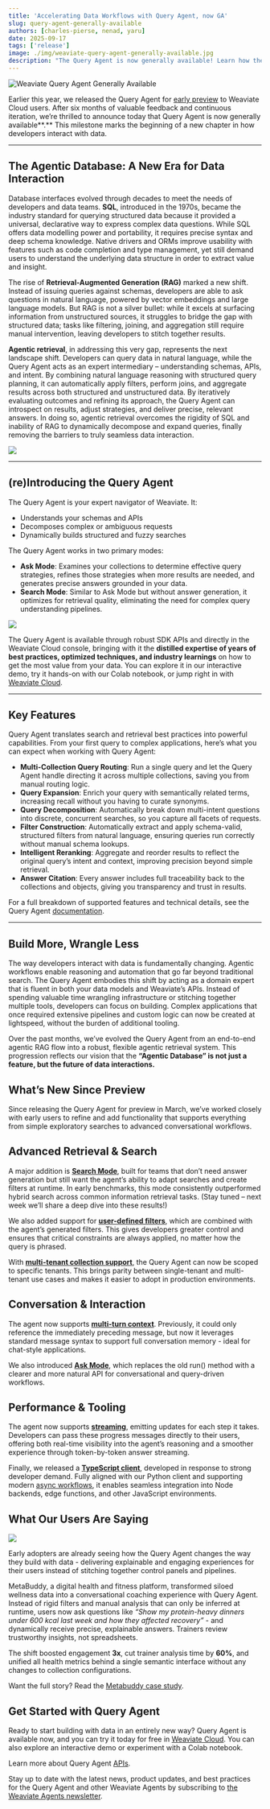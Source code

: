 ```yaml
---
title: 'Accelerating Data Workflows with Query Agent, now GA'
slug: query-agent-generally-available
authors: [charles-pierse, nenad, yaru]
date: 2025-09-17
tags: ['release']
image: ./img/weaviate-query-agent-generally-available.jpg
description: "The Query Agent is now generally available! Learn how the interface to databases is shifting with the introduction of agentic retrievers – domain experts at using Weaviate’s APIs with your data."
---
```



![Weaviate Query Agent Generally Available](./img/weaviate-query-agent-generally-available.jpg)

Earlier this year, we released the Query Agent for [early preview](https://weaviate.io/blog/query-agent) to Weaviate Cloud users. After six months of valuable feedback and continuous iteration, we’re thrilled to announce today that Query Agent is now generally available**.** This milestone marks the beginning of a new chapter in how developers interact with data.

---

## The Agentic Database: A New Era for Data Interaction

Database interfaces evolved through decades to meet the needs of developers and data teams. **SQL**, introduced in the 1970s, became the industry standard for querying structured data because it provided a universal, declarative way to express complex data questions. While SQL offers data modelling power and portability, it requires precise syntax and deep schema knowledge. Native drivers and ORMs improve usability with features such as code completion and type management, yet still demand users to understand the underlying data structure in order to extract value and insight.

The rise of **Retrieval-Augmented Generation (RAG)** marked a new shift. Instead of issuing queries against schemas, developers are able to ask questions in natural language, powered by vector embeddings and large language models. But RAG is not a silver bullet: while it excels at surfacing information from unstructured sources, it struggles to bridge the gap with structured data; tasks like filtering, joining, and aggregation still require manual intervention, leaving developers to stitch together results.

**Agentic retrieval**, in addressing this very gap, represents the next landscape shift. Developers can query data in natural language, while the Query Agent acts as an expert intermediary – understanding schemas, APIs, and intent. By combining natural language reasoning with structured query planning, it can automatically apply filters, perform joins, and aggregate results across both structured and unstructured data. By iteratively evaluating outcomes and refining its approach, the Query Agent can introspect on results, adjust strategies, and deliver precise, relevant answers. In doing so, agentic retrieval overcomes the rigidity of SQL and inability of RAG to dynamically decompose and expand queries, finally removing the barriers to truly seamless data interaction.

![](./img/The%20Agentic%20Database.png)

---

## (re)Introducing the Query Agent

The Query Agent is your expert navigator of Weaviate. It:

* Understands your schemas and APIs  
* Decomposes complex or ambiguous requests  
* Dynamically builds structured and fuzzy searches

The Query Agent works in two primary modes:

* **Ask Mode**:  Examines your collections to determine effective query strategies, refines those strategies when more results are needed, and generates precise answers grounded in your data.  
* **Search Mode**: Similar to Ask Mode but without answer generation, it optimizes for retrieval quality, eliminating the need for complex query understanding pipelines.

![](./img/search%20mode.png)

The Query Agent is available through robust SDK APIs and directly in the Weaviate Cloud console, bringing with it the **distilled expertise of years of best practices, optimized techniques, and industry learnings** on how to get the most value from your data. You can explore it in our interactive demo, try it hands-on with our Colab notebook, or jump right in with [Weaviate Cloud](https://console.weaviate.cloud). 

---

## Key Features

Query Agent translates search and retrieval best practices into powerful capabilities. From your first query to complex applications, here’s what you can expect when working with Query Agent:

* **Multi-Collection Query Routing**: Run a single query and let the Query Agent handle directing it across multiple collections, saving you from manual routing logic.  
* **Query Expansion**: Enrich your query with semantically related terms, increasing recall without you having to curate synonyms.  
* **Query Decomposition**: Automatically break down multi-intent questions into discrete, concurrent searches, so you capture all facets of requests.  
* **Filter Construction**: Automatically extract and apply schema-valid, structured filters from natural language, ensuring queries run correctly without manual schema lookups.  
* **Intelligent Reranking**: Aggregate and reorder results to reflect the original query’s intent and context, improving precision beyond simple retrieval.  
* **Answer Citation**: Every answer includes full traceability back to the collections and objects, giving you transparency and trust in results.

For a full breakdown of supported features and technical details, see the Query Agent [documentation](https://docs.weaviate.io/agents/query).

---

## Build More, Wrangle Less

The way developers interact with data is fundamentally changing. Agentic workflows enable reasoning and automation that go far beyond traditional search. The Query Agent embodies this shift by acting as a domain expert that is fluent in both your data models and Weaviate’s APIs. Instead of spending valuable time wrangling infrastructure or stitching together multiple tools, developers can focus on building. Complex applications that once required extensive pipelines and custom logic can now be created at lightspeed, without the burden of additional tooling.

Over the past months, we’ve evolved the Query Agent from an end-to-end agentic RAG flow into a robust, flexible agentic retrieval system. This progression reflects our vision that the **“Agentic Database” is not just a feature, but the future of data interactions.**

## What’s New Since Preview

Since releasing the Query Agent for preview in March, we’ve worked closely with early users to refine and add functionality that supports everything from simple exploratory searches to advanced conversational workflows.

## Advanced Retrieval & Search

A major addition is [**Search Mode**](https://docs.weaviate.io/agents/query/usage#search-mode), built for teams that don’t need answer generation but still want the agent’s ability to adapt searches and create filters at runtime. In early benchmarks, this mode consistently outperformed hybrid search across common information retrieval tasks. (Stay tuned – next week we’ll share a deep dive into these results!)

We also added support for [**user-defined filters**](https://docs.weaviate.io/agents/query/usage#user-defined-filters), which are combined with the agent’s generated filters. This gives developers greater control and ensures that critical constraints are always applied, no matter how the query is phrased.

With [**multi-tenant collection support**](https://docs.weaviate.io/agents/query/usage#configure-collections), the Query Agent can now be scoped to specific tenants. This brings parity between single-tenant and multi-tenant use cases and makes it easier to adopt in production environments.

## Conversation & Interaction

The agent now supports [**multi-turn context**](https://docs.weaviate.io/agents/query/usage#conversational-queries). Previously, it could only reference the immediately preceding message, but now it leverages standard message syntax to support full conversation memory - ideal for chat-style applications.

We also introduced [**Ask Mode**](https://docs.weaviate.io/agents/query/usage#ask-mode), which replaces the old run() method with a clearer and more natural API for conversational and query-driven workflows. 

## Performance & Tooling

The agent now supports [**streaming**](https://docs.weaviate.io/agents/query/usage#stream-responses), emitting updates for each step it takes. Developers can pass these progress messages directly to their users, offering both real-time visibility into the agent’s reasoning and a smoother experience through token-by-token answer streaming.

Finally, we released a [**TypeScript client**](https://docs.weaviate.io/agents/query/usage#client-library), developed in response to strong developer demand. Fully aligned with our Python client and supporting modern [async workflows](https://docs.weaviate.io/agents/query/usage#usage---async-python-client), it enables seamless integration into Node backends, edge functions, and other JavaScript environments.

## What Our Users Are Saying

![](./img/MetaBuddy-quote.png)

Early adopters are already seeing how the Query Agent changes the way they build with data - delivering explainable and engaging experiences for their users instead of stitching together control panels and pipelines.

MetaBuddy, a digital health and fitness platform, transformed siloed wellness data into a conversational coaching experience with Query Agent. Instead of rigid filters and manual analysis that can only be inferred at runtime, users now ask questions like *“Show my protein-heavy dinners under 600 kcal last week and how they affected recovery”* - and dynamically receive precise, explainable answers. Trainers review trustworthy insights, not spreadsheets.

The shift boosted engagement **3x**, cut trainer analysis time by **60%**, and unified all health metrics behind a single semantic interface without any changes to collection configurations.

Want the full story? Read the [Metabuddy case study](https://weaviate.io/case-studies/metabuddy).

## Get Started with Query Agent

Ready to start building with data in an entirely new way? Query Agent is available now, and you can try it today for free in [Weaviate Cloud](https://console.weaviate.cloud). You can also explore an interactive demo or experiment with a Colab notebook. 

Learn more about Query Agent [APIs](https://docs.weaviate.io/agents/query/usage). 

Stay up to date with the latest news, product updates, and best practices for the Query Agent and other Weaviate Agents by subscribing to [the Weaviate Agents newsletter](https://events.weaviate.io/weaviate-agents-newsletter).  



<WhatsNext />